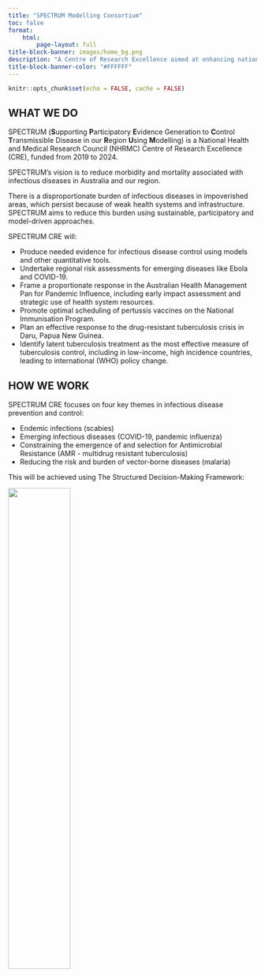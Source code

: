 ```yaml
---
title: "SPECTRUM Modelling Consortium"
toc: false
format:
    html:
        page-layout: full
title-block-banner: images/home_bg.png
description: "A Centre of Research Excellence aimed at enhancing national and regional decision making to improve the control of infectious diseases, strengthen health systems and reduce these risks in Australia and the Asia Pacific region through collaboration, partnerships and model-based evidence to aid decision making."
title-block-banner-color: "#FFFFFF"
---
```



```r
knitr::opts_chunk$set(echo = FALSE, cache = FALSE)
```


## WHAT WE DO
SPECTRUM (**S**upporting **P**articipatory **E**vidence Generation to **C**ontrol **T**ransmissible Disease in our **R**egion **U**sing **M**odelling) is a National Health and Medical Research Council (NHRMC) Centre of Research Excellence (CRE), funded from 2019 to 2024.

SPECTRUM's vision is to reduce morbidity and mortality associated with infectious diseases in Australia and our region.

There is a disproportionate burden of infectious diseases in impoverished areas, which persist because of weak health systems and infrastructure. SPECTRUM aims to reduce this burden using sustainable, participatory and model-driven approaches.

SPECTRUM CRE will:

* Produce needed evidence for infectious disease control using models and other quantitative tools.
* Undertake regional risk assessments for emerging diseases like Ebola and COVID-19.
* Frame a proportionate response in the Australian Health Management Pan for Pandemic Influence, including early impact assessment and strategic use of health system resources.
* Promote optimal scheduling of pertussis vaccines on the National Immunisation Program.
* Plan an effective response to the drug-resistant tuberculosis crisis in Daru, Papua New Guinea.
* Identify latent tuberculosis treatment as the most effective measure of tuberculosis control, including in low-income, high incidence countries, leading to international (WHO) policy change.

## HOW WE WORK
SPECTRUM CRE focuses on four key themes in infectious disease prevention and control:

* Endemic infections (scabies)
* Emerging infectious diseases (COVID-19, pandemic influenza)
* Constraining the emergence of and selection for Antimicrobial Resistance (AMR - multidrug resistant tuberculosis)
* Reducing the risk and burden of vector-borne diseases (malaria)

This will be achieved using The Structured Decision-Making Framework: 

![](images/decision_making_process.png){width=50% fig-align="center" fig.alt="Infographic showing the structured decision making framework. There are six bubbles, Clarify Decision Context; Define Objectives & Measures; Develop Alternatives; Estimate Consequences; Evaluate Trade-offs; Implement, Monitor & Review. They cycle around the central idea of the structured decision making framework."}